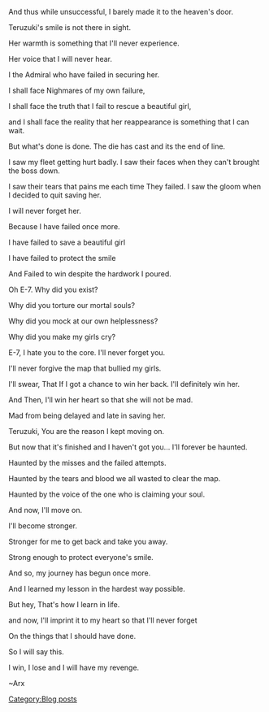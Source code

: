 <p style="text-align: center;">And thus while unsuccessful, I barely made it to the heaven's door.</p>

<p style="text-align: center;">Teruzuki's smile is not there in sight.</p>

<p style="text-align: center;">Her warmth is something that I'll never experience.</p>

<p style="text-align: center;">Her voice that I will never hear.</p>

<p style="text-align: center;">I the Admiral who have failed in securing her.</p>

<p style="text-align: center;">I shall face Nighmares of my own failure,</p>

<p style="text-align: center;">I shall face the truth that I fail to rescue a beautiful girl,</p>

<p style="text-align: center;">and I shall face the reality that her reappearance is something that I can wait.</p>

<p style="text-align: center;">But what's done is done. The die has cast and its the end of line.</p>

<p style="text-align: center;">I saw my fleet getting hurt badly. I saw their faces when they can't brought the boss down.</p>

<p style="text-align: center;">I saw their tears that pains me each time They failed. I saw the gloom when I decided to quit saving her.</p>

<p style="text-align: center;"></p>

<p style="text-align: center;">I will never forget her.</p>

<p style="text-align: center;">Because I have failed once more.</p>

<p style="text-align: center;">I have failed to save a beautiful girl</p>

<p style="text-align: center;">I have failed to protect the smile</p>

<p style="text-align: center;">And Failed to win despite the hardwork I poured.</p>

<p style="text-align: center;"></p>

<p style="text-align: center;">Oh E-7. Why did you exist?</p>

<p style="text-align: center;">Why did you torture our mortal souls?</p>

<p style="text-align: center;">Why did you mock at our own helplessness?</p>

<p style="text-align: center;">Why did you make my girls cry?</p>

<p style="text-align: center;">E-7, I hate you to the core. I'll never forget you.</p>

<p style="text-align: center;">I'll never forgive the map that bullied my girls.</p>

<p style="text-align: center;">I'll swear, That If I got a chance to win her back. I'll definitely win her.</p>

<p style="text-align: center;">And Then, I'll win her heart so that she will not be mad.</p>

<p style="text-align: center;">Mad from being delayed and late in saving her.</p>

<p style="text-align: center;"></p>

<p style="text-align: center;">Teruzuki, You are the reason I kept moving on.</p>

<p style="text-align: center;">But now that it's finished and I haven't got you... I'll forever be haunted.</p>

<p style="text-align: center;">Haunted by the misses and the failed attempts.</p>

<p style="text-align: center;">Haunted by the tears and blood we all wasted to clear the map.</p>

<p style="text-align: center;">Haunted by the voice of the one who is claiming your soul.</p>

<p style="text-align: center;"></p>

<p style="text-align: center;">And now, I'll move on.</p>

<p style="text-align: center;">I'll become stronger.</p>

<p style="text-align: center;">Stronger for me to get back and take you away.</p>

<p style="text-align: center;">Strong enough to protect everyone's smile.</p>

<p style="text-align: center;"></p>

<p style="text-align: center;">And so, my journey has begun once more.</p>

<p style="text-align: center;">And I learned my lesson in the hardest way possible.</p>

<p style="text-align: center;">But hey, That's how I learn in life.</p>

<p style="text-align: center;">and now, I'll imprint it to my heart so that I'll never forget</p>

<p style="text-align: center;">On the things that I should have done.</p>

<p style="text-align: center;"></p>

<p style="text-align: center;">So I will say this.</p>

<p style="text-align: center;">I win, I lose and I will have my revenge.</p>

<p style="text-align: center;">~Arx</p>
[[Category:Blog posts]]